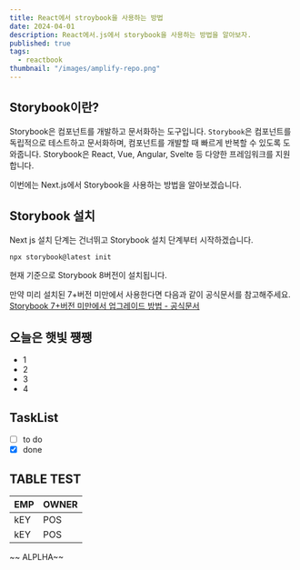 ```yaml
---
title: React에서 stroybook을 사용하는 방법
date: 2024-04-01
description: React에서.js에서 storybook을 사용하는 방법을 알아보자.
published: true
tags:
  - reactbook
thumbnail: "/images/amplify-repo.png"
---
```


## Storybook이란?

Storybook은 컴포넌트를 개발하고 문서화하는 도구입니다. `Storybook`은 컴포넌트를 독립적으로 테스트하고 문서화하며, 컴포넌트를 개발할 때 빠르게 반복할 수 있도록 도와줍니다. Storybook은 React, Vue, Angular, Svelte 등 다양한 프레임워크를 지원합니다.

이번에는 Next.js에서 Storybook을 사용하는 방법을 알아보겠습니다.

## Storybook 설치

Next js 설치 단계는 건너뛰고 Storybook 설치 단계부터 시작하겠습니다.

```bash
npx storybook@latest init
```

현재 기준으로 Storybook 8버전이 설치됩니다.

만약 미리 설치된 7+버전 미만에서 사용한다면 다음과 같이 공식문서를 참고해주세요. [Storybook 7+버전 미만에서 업그레이드 방법 - 공식문서](https://storybook.js.org/docs/get-started/nextjs#in-a-project-with-storybook)

## 오늘은 햇빛 쩅쨍

- 1
- 2
- 3
- 4

## TaskList

- [ ] to do
- [x] done

## TABLE TEST

| EMP | OWNER |
| --- | ----- |
| kEY | POS   |
| kEY | POS   |

~~ ALPLHA~~
